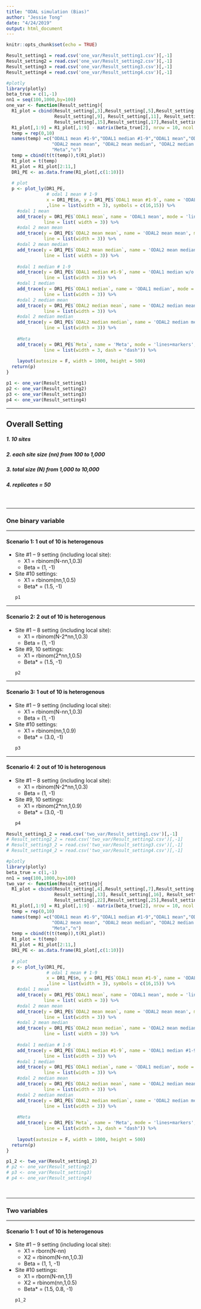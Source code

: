 ```yaml
---
title: "ODAL simulation (Bias)"
author: "Jessie Tong"
date: "4/24/2019"
output: html_document
---
```


```r
knitr::opts_chunk$set(echo = TRUE)
```

```r
Result_setting1 = read.csv('one_var/Result_setting1.csv')[,-1]
Result_setting2 = read.csv('one_var/Result_setting2.csv')[,-1]
Result_setting3 = read.csv('one_var/Result_setting3.csv')[,-1]
Result_setting4 = read.csv('one_var/Result_setting4.csv')[,-1]
```

```r
#plotly
library(plotly)
beta_true = c(1,-1)
nn1 = seq(100,1000,by=100)
one_var <- function(Result_setting){
  R1_plot = cbind(Result_setting[,3],Result_setting[,5],Result_setting[,7], 
                  Result_setting[,9], Result_setting[,11], Result_setting[,13],
                  Result_setting[,15],Result_setting[,17],Result_setting[,22],nn1)
  R1_plot[,1:9] = R1_plot[,1:9] - matrix(beta_true[2], nrow = 10, ncol = 9)
  temp = rep(0,10)
  names(temp) =c("ODAL1 mean #1-9","ODAL1 median #1-9","ODAL1 mean","ODAL1 median", 
                 "ODAL2 mean mean", "ODAL2 mean median", "ODAL2 median mean", "ODAL2 median median",
                 "Meta","n")
  temp = cbind(t(t(temp)),t(R1_plot))
  R1_plot = t(temp)
  R1_plot = R1_plot[2:11,]
  DR1_PE <- as.data.frame(R1_plot[,c(1:10)])
  
  # plot
  p <- plot_ly(DR1_PE, 
               # odal 1 mean # 1-9
               x = DR1_PE$n, y = DR1_PE$`ODAL1 mean #1-9`, name = 'ODAL1 mean w/o hetero', type = 'scatter', mode = 'lines+markers'
               ,line = list(width = 3), symbols = c(16,15)) %>%
    #odal 1 mean
    add_trace(y = DR1_PE$`ODAL1 mean`, name = 'ODAL1 mean', mode = 'lines+markers',
              line = list( width = 3)) %>%
    #odal 2 mean mean
    add_trace(y = DR1_PE$`ODAL2 mean mean`, name = 'ODAL2 mean mean', mode = 'lines+markers',
              line = list(width = 3)) %>%
    #odal 2 mean median
    add_trace(y = DR1_PE$`ODAL2 mean median`, name = 'ODAL2 mean median', mode = 'lines+markers',
              line = list( width = 3)) %>%
    
    #odal 1 median # 1-9
    add_trace(y = DR1_PE$`ODAL1 median #1-9`, name = 'ODAL1 median w/o hetero', mode = 'lines+markers',
              line = list(width = 3)) %>%
    #odal 1 median
    add_trace(y = DR1_PE$`ODAL1 median`, name = 'ODAL1 median', mode = 'lines+markers',
              line = list(width = 3)) %>%
    #odal 2 median mean
    add_trace(y = DR1_PE$`ODAL2 median mean`, name = 'ODAL2 median mean', mode = 'lines+markers',
              line = list(width = 3)) %>%
    #odal 2 median median
    add_trace(y = DR1_PE$`ODAL2 median median`, name = 'ODAL2 median median', mode = 'lines+markers',
              line = list(width = 3)) %>%
    
    #Meta
    add_trace(y = DR1_PE$`Meta`, name = 'Meta', mode = 'lines+markers',
              line = list(width = 3, dash = "dash")) %>%
    
    layout(autosize = F, width = 1000, height = 500)
  return(p)
}

p1 <- one_var(Result_setting1)
p2 <- one_var(Result_setting2)
p3 <- one_var(Result_setting3)
p4 <- one_var(Result_setting4)
```
***
## Overall Setting
##### 1. 10 sites 
##### 2. each site size (nn) from 100 to 1,000
##### 3. total size (N) from 1,000 to 10,000
##### 4. replicates = 50


<br>

***
### One binary variable

***
#### Scenario 1: 1 out of 10 is heterogenous 

* Site #1 – 9 setting (including local site):
    + X1 = rbinom(N-nn,1,0.3)
    + Beta = (1, -1)
* Site #10 settings:
    + X1 = rbinom(nn,1,0.5)
    + Beta* = (1.5, -1)
```r
p1
```


***
#### Scenario 2: 2 out of 10 is heterogenous 

* Site #1 – 8 setting (including local site):
    + X1 = rbinom(N-2*nn,1,0.3)
    + Beta = (1, -1)
* Site #9, 10 settings:
    + X1 = rbinom(2*nn,1,0.5)
    + Beta* = (1.5, -1)
```r
p2
```


***
#### Scenario 3: 1 out of 10 is heterogenous

* Site #1 – 9 setting (including local site):
    + X1 = rbinom(N-nn,1,0.3)
    + Beta = (1, -1)
* Site #10 settings:
    + X1 = rbinom(nn,1,0.9)
    + Beta* = (3.0, -1)
```r
p3
```


***
#### Scenario 4: 2 out of 10 is heterogenous 

* Site #1 – 8 setting (including local site):
    + X1 = rbinom(N-2*nn,1,0.3)
    + Beta = (1, -1)
* Site #9, 10 settings:
    + X1 = rbinom(2*nn,1,0.9)
    + Beta* = (3.0, -1)
```r
p4
```

```r
Result_setting1_2 = read.csv('two_var/Result_setting1.csv')[,-1]
# Result_setting2_2 = read.csv('two_var/Result_setting2.csv')[,-1]
# Result_setting3_2 = read.csv('two_var/Result_setting3.csv')[,-1]
# Result_setting4_2 = read.csv('two_var/Result_setting4.csv')[,-1]
```

```r
#plotly
library(plotly)
beta_true = c(1,-1)
nn1 = seq(100,1000,by=100)
two_var <- function(Result_setting){
  R1_plot = cbind(Result_setting[,4],Result_setting[,7],Result_setting[,10], 
                  Result_setting[,13], Result_setting[,16], Result_setting[,19],
                  Result_setting[,22],Result_setting[,25],Result_setting[,32],nn1)
  R1_plot[,1:9] = R1_plot[,1:9] - matrix(beta_true[2], nrow = 10, ncol = 9)
  temp = rep(0,10)
  names(temp) =c("ODAL1 mean #1-9","ODAL1 median #1-9","ODAL1 mean","ODAL1 median", 
                 "ODAL2 mean mean", "ODAL2 mean median", "ODAL2 median mean", "ODAL2 median median",
                 "Meta","n")
  temp = cbind(t(t(temp)),t(R1_plot))
  R1_plot = t(temp)
  R1_plot = R1_plot[2:11,]
  DR1_PE <- as.data.frame(R1_plot[,c(1:10)])
  
  # plot
  p <- plot_ly(DR1_PE, 
               # odal 1 mean # 1-9
               x = DR1_PE$n, y = DR1_PE$`ODAL1 mean #1-9`, name = 'ODAL1 mean #1-9', type = 'scatter', mode = 'lines+markers'
               ,line = list(width = 3), symbols = c(16,15)) %>%
    #odal 1 mean
    add_trace(y = DR1_PE$`ODAL1 mean`, name = 'ODAL1 mean', mode = 'lines+markers',
              line = list( width = 3)) %>%
    #odal 2 mean mean
    add_trace(y = DR1_PE$`ODAL2 mean mean`, name = 'ODAL2 mean mean', mode = 'lines+markers',
              line = list(width = 3)) %>%
    #odal 2 mean median
    add_trace(y = DR1_PE$`ODAL2 mean median`, name = 'ODAL2 mean median', mode = 'lines+markers',
              line = list( width = 3)) %>%
    
    #odal 1 median # 1-9
    add_trace(y = DR1_PE$`ODAL1 median #1-9`, name = 'ODAL1 median #1-9', mode = 'lines+markers',
              line = list(width = 3)) %>%
    #odal 1 median
    add_trace(y = DR1_PE$`ODAL1 median`, name = 'ODAL1 median', mode = 'lines+markers',
              line = list(width = 3)) %>%
    #odal 2 median mean
    add_trace(y = DR1_PE$`ODAL2 median mean`, name = 'ODAL2 median mean', mode = 'lines+markers',
              line = list(width = 3)) %>%
    #odal 2 median median
    add_trace(y = DR1_PE$`ODAL2 median median`, name = 'ODAL2 median median', mode = 'lines+markers',
              line = list(width = 3)) %>%
    
    #Meta
    add_trace(y = DR1_PE$`Meta`, name = 'Meta', mode = 'lines+markers',
              line = list(width = 3, dash = "dash")) %>%
    
    layout(autosize = F, width = 1000, height = 500)
  return(p)
}

p1_2 <- two_var(Result_setting1_2)
# p2 <- one_var(Result_setting2)
# p3 <- one_var(Result_setting3)
# p4 <- one_var(Result_setting4)
```
<br>

***
### Two variables

***
#### Scenario 1: 1 out of 10 is heterogenous 

* Site #1 – 9 setting (including local site):
    + X1 = rborn(N-nn)
    + X2 = rbinom(N-nn,1,0.3)
    + Beta = (1, 1, -1)
* Site #10 settings:
    + X1 = rborn(N-nn,1,1)
    + X2 = rbinom(nn,1,0.5)
    + Beta* = (1.5, 0.8, -1)
```r
p1_2
```


